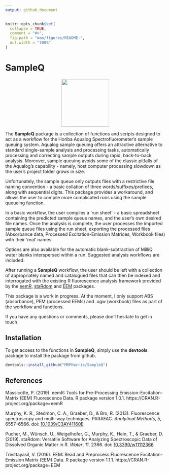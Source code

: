 ```yaml
---
output: github_document
---
```


<!-- README.md is generated from README.Rmd. Please edit that file -->

```r
knitr::opts_chunk$set(
  collapse = TRUE,
  comment = "#>",
  fig.path = "man/figures/README-",
  out.width = "100%"
)
```

# SampleQ
<p align="center">
  <img src="man/figures/SampleQ logo 1.png" height="150px" />
</p>

<!-- badges: start -->

<!-- badges: end -->

The **SampleQ** package is a collection of functions and scripts designed to act as a workflow for the Horiba Aqualog Spectrofluorometer's sample queuing system. Aqualog sample queuing offers an attractive alternative to standard single-sample analysis and processing tasks, automatically processing and correcting sample outputs during rapid, back-to-back analysis. Moreover, sample queuing avoids some of the classic pitfalls of the Aqualog's capability - namely, host computer processing slowdown as the user's project folder grows in size. 

Unfortunately, the sample queue only outputs files with a restrictive file naming convention - a basic collation of three words/suffixes/prefixes, along with sequential digits. This package provides a workaround, and allows the user to compile more complicated runs using the sample queueing function. 

In a basic workflow, the user compiles a 'run sheet' - a basic spreadsheet containing the predicted sample queue names, and the user's own desired file names. Once the analysis is complete, the user processes the imported sample queue files using the run sheet, exporting the processed files (Absorbance data, Processed Excitation-Emission Matrices, Workbook files) with their 'real' names.

Options are also available for the automatic blank-subtraction of MilliQ water blanks interspersed within a run. Suggested analysis workflows are included. 

After running a **SampleQ** workflow, the user should be left with a collection of appropriately named and catalogued files that can then be indexed and interrogated with the existing R fluorescence analysis framework provided by the [eemR](https://cran.r-project.org/web/packages/eemR/index.html), [staRdom](https://github.com/MatthiasPucher/staRdom) and [EEM](https://CRAN.R-project.org/package=EEM) packages.

This package is a work in progress. At the moment, I only support ABS (absorbance), PEM (processed EEMs) and .ogw (workbook) files as part of the workflow and functions. 

If you have any questions or comments, please don't hesitate to get in touch.


## Installation

To get access to the functions in **SampleQ**, simply use the **devtools** package to install the package from github.

```r
devtools::install_github("MRPHarris/SampleQ")
```

## References

Massicotte, P. (2019). eemR: Tools for Pre-Processing Emission-Excitation-Matrix (EEM) Fluorescence Data. R
  package version 1.0.1. https://CRAN.R-project.org/package=eemR

Murphy, K. R., Stedmon, C. A., Graeber, D., & Bro, R. (2013). Fluorescence spectroscopy and multi-way techniques. PARAFAC. _Analytical Methods_, *5*, 6557–6566. doi: [10.1039/C3AY41160E](https://doi.org/10.1039/C3AY41160E)

Pucher, M., Wünsch, U., Weigelhofer, G., Murphy, K., Hein, T., & Graeber, D. (2019). staRdom: Versatile Software for Analyzing Spectroscopic Data of Dissolved Organic Matter in R. _Water_, *11*, 2366. doi: [10.3390/w11112366](https://doi.org/10.3390/w11112366)

Trivittayasil, V. (2016). EEM: Read and Preprocess Fluorescence Excitation-Emission Matrix (EEM) Data. R package
  version 1.1.1. https://CRAN.R-project.org/package=EEM
